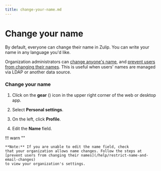 ```yaml
---
title: change-your-name.md
---
```


# Change your name

By default, everyone can change their name in Zulip. You can write your name
in any language you'd like.

Organization administrators can [change anyone's name](/help/change-a-users-name), and
[prevent users from changing their names](/help/restrict-name-and-email-changes). This
is useful when users' names are managed via LDAP or another data source.

### Change your name

<Tabs>
<TabItem label="instructions-for-all-platforms">

1. Click on the **gear** (<i class="zulip-icon zulip-icon-gear"></i>) icon in the upper
   right corner of the web or desktop app.

1. Select **Personal settings**.

1. On the left, click **Profile**.



1. Edit the **Name** field.

</TabItem>
</Tabs>

!!! warn ""

    **Note:** If you are unable to edit the name field, check
    that your organization allows name changes. Follow the steps at
    [prevent users from changing their names](/help/restrict-name-and-email-changes)
    to view your organization's settings.


